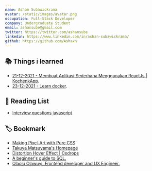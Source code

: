 ```yaml
---
name: Ashan Subawickrama
avatar: /static/images/avatar.png
occupation: Full-Stack Developer
company: Undergraduate Student
email: ashansube@gmail.com
twitter: https://twitter.com/ashansube
linkedin: https://www.linkedin.com/in/ashan-subawickrama/
github: https://github.com/Ashaxn
---
```


## 📚 Things i learned

- [ 21-12-2021 - Membuat Aplikasi Sederhana Menggunakan ReactJs | KochenkApp](https://www.fiqrychoerudin.dev/blog/tech/2021-12-21-react-simple-fetch).
- [ 23-12-2021 - Learn docker](https://www.fiqrychoerudin.dev/blog/tech/2021-12-23-docker).

## 📃 Reading List

- [Interview questions javascript](https://www.fullstack.cafe/interview-questions/javascript)

## 🏷 Bookmark

- [Making Pixel-Art with Pure CSS](https://pokecoder.hashnode.dev/making-pixel-art-with-pure-css)
- [Takuya Matsuyama's Homepage](https://www.craftz.dog/works)
- [Distortion Hover Effect | Codrops](https://tympanus.net/Development/DistortionHoverEffect/)
- [A beginner's guide to SQL.](https://garden.bradwoods.io/notes/sql)
- [Olaolu Olawuyi: Frontend developer and UX Engineer.](https://olaolu.dev/)
